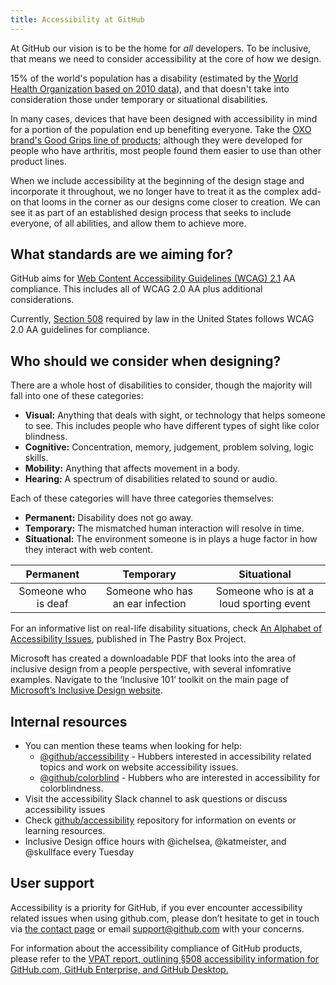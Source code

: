 ```yaml
---
title: Accessibility at GitHub
---
```


At GitHub our vision is to be the home for *all* developers. To be inclusive, that means we need to consider accessibility at the core of how we design. 

15% of the world's population has a disability (estimated by the [World Health Organization based on 2010 data](https://www.who.int/disabilities/world_report/2011/report/en/)), and that doesn't take into consideration those under temporary or situational disabilities. 

In many cases, devices that have been designed with accessibility in mind for a portion of the population end up benefiting everyone. Take the [OXO brand's Good Grips line of products](https://www.oxo.com/blog/behind-the-scenes/behind-design-oxos-iconic-good-grips-handles/); although they were developed for people who have arthritis, most people found them easier to use than other product lines.

When we include accessibility at the beginning of the design stage and incorporate it throughout, we no longer have to treat it as the complex add-on that looms in the corner as our designs come closer to creation. We can see it as part of an established design process that seeks to include everyone, of all abilities, and allow them to achieve more.

## What standards are we aiming for? 
GitHub aims for [Web Content Accessibility Guidelines (WCAG) 2.1](https://www.w3.org/TR/WCAG21/) AA compliance. This includes all of WCAG 2.0 AA plus additional considerations. 

Currently, [Section 508](https://www.access-board.gov/guidelines-and-standards/communications-and-it/about-the-ict-refresh/overview-of-the-final-rule) required by law in the United States follows WCAG 2.0 AA guidelines for compliance. 

## Who should we consider when designing? 
There are a whole host of disabilities to consider, though the majority will fall into one of these categories: 
- **Visual:** Anything that deals with sight, or technology that helps someone to see. This includes people who have different types of sight like color blindness.
- **Cognitive:** Concentration, memory, judgement, problem solving, logic skills. 
- **Mobility:** Anything that affects movement in a body. 
- **Hearing:** A spectrum of disabilities related to sound or audio.

Each of these categories will have three categories themselves:
- **Permanent:** Disability does not go away.
- **Temporary:** The mismatched human interaction will resolve in time.
- **Situational:** The environment someone is in plays a huge factor in how they interact with web content. 

| Permanent | Temporary | Situational |
|  :---:  |  :---:  |  :---:  |
| Someone who is deaf | Someone who has an ear infection | Someone who is at a loud sporting event |

For an informative list on real-life disability situations, check [An Alphabet of Accessibility Issues](https://the-pastry-box-project.net/anne-gibson/2014-july-31), published in The Pastry Box Project.

Microsoft has created a downloadable PDF that looks into the area of inclusive design from a people perspective, with several infomrative examples. Navigate to the ‘Inclusive 101’ toolkit on the main page of [Microsoft’s Inclusive Design website](https://www.microsoft.com/design/inclusive/).

## Internal resources
- You can mention these teams when looking for help:
	- [@github/accessibility](https://github.com/orgs/github/teams/accessibility) - Hubbers interested in accessibility related topics and work on website accessibility issues. 
	- [@github/colorblind](https://github.com/orgs/github/teams/colorblind) - Hubbers who are interested in accessibility for colorblindness.
- Visit the accessibility Slack channel to ask questions or discuss accessibility issues
- Check [github/accessibility](https://github.com/github/accessibility) repository for information on events or learning resources. 
- Inclusive Design office hours with @ichelsea, @katmeister, and @skullface every Tuesday

## User support
Accessibility is a priority for GitHub, if you ever encounter accessibility related issues when using github.com, please don’t hesitate to get in touch via [the contact page](https://support.github.com/contact) or email [support@github.com](support@github.com) with your concerns.

For information about the accessibility compliance of GitHub products, please refer to the [VPAT report, outlining §508 accessibility information for GitHub.com, GitHub Enterprise, and GitHub Desktop.](https://government.github.com/accessibility/)
